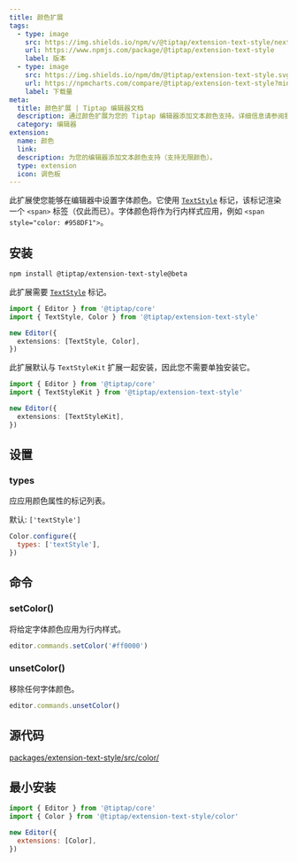 ```yaml
---
title: 颜色扩展
tags:
  - type: image
    src: https://img.shields.io/npm/v/@tiptap/extension-text-style/next?label=版本
    url: https://www.npmjs.com/package/@tiptap/extension-text-style
    label: 版本
  - type: image
    src: https://img.shields.io/npm/dm/@tiptap/extension-text-style.svg
    url: https://npmcharts.com/compare/@tiptap/extension-text-style?minimal=true
    label: 下载量
meta:
  title: 颜色扩展 | Tiptap 编辑器文档
  description: 通过颜色扩展为您的 Tiptap 编辑器添加文本颜色支持。详细信息请参阅我们的文档。
  category: 编辑器
extension:
  name: 颜色
  link:
  description: 为您的编辑器添加文本颜色支持（支持无限颜色）。
  type: extension
  icon: 调色板
---
```



此扩展使您能够在编辑器中设置字体颜色。它使用 [`TextStyle`](/editor/extensions/marks/text-style) 标记，该标记渲染一个 `<span>` 标签（仅此而已）。字体颜色将作为行内样式应用，例如 `<span style="color: #958DF1">`。

<CodeDemo path="/Extensions/Color" />

## 安装

```bash
npm install @tiptap/extension-text-style@beta
```

此扩展需要 [`TextStyle`](/editor/extensions/marks/text-style) 标记。

```ts
import { Editor } from '@tiptap/core'
import { TextStyle, Color } from '@tiptap/extension-text-style'

new Editor({
  extensions: [TextStyle, Color],
})
```

此扩展默认与 `TextStyleKit` 扩展一起安装，因此您不需要单独安装它。

```ts
import { Editor } from '@tiptap/core'
import { TextStyleKit } from '@tiptap/extension-text-style'

new Editor({
  extensions: [TextStyleKit],
})
```

## 设置

### types

应应用颜色属性的标记列表。

默认: `['textStyle']`

```js
Color.configure({
  types: ['textStyle'],
})
```

## 命令

### setColor()

将给定字体颜色应用为行内样式。

```js
editor.commands.setColor('#ff0000')
```

### unsetColor()

移除任何字体颜色。

```js
editor.commands.unsetColor()
```

## 源代码

[packages/extension-text-style/src/color/](https://github.com/ueberdosis/tiptap/blob/main/packages/extension-text-style/src/color/)

## 最小安装

```js
import { Editor } from '@tiptap/core'
import { Color } from '@tiptap/extension-text-style/color'

new Editor({
  extensions: [Color],
})
```